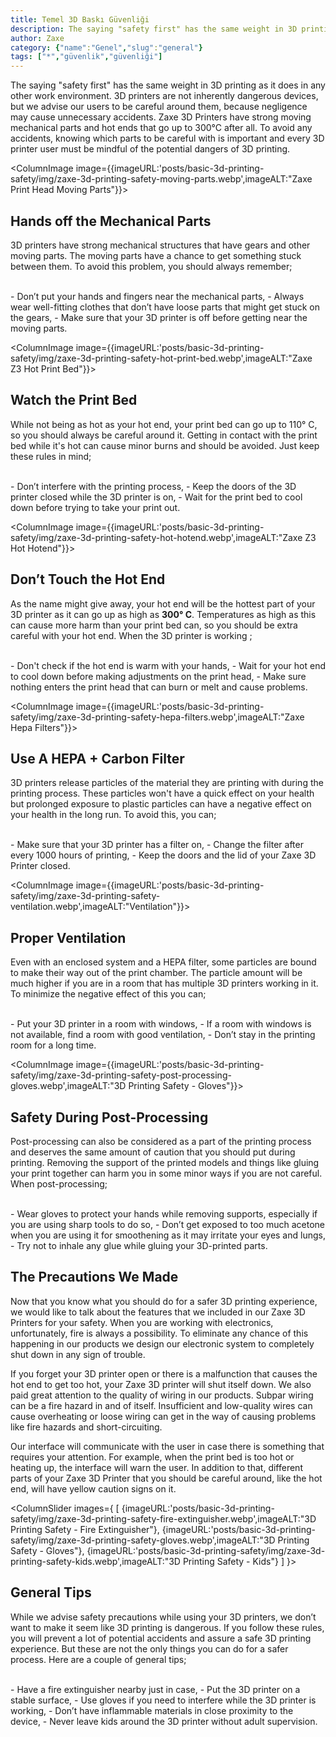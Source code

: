 ```yaml
---
title: Temel 3D Baskı Güvenliği
description: The saying "safety first" has the same weight in 3D printing as it does in any other work environment. 3D printers are not inherently dangerous devices.
author: Zaxe
category: {"name":"Genel","slug":"general"}
tags: ["*","güvenlik","güvenliği"]
---
```


The saying "safety first" has the same weight in 3D printing as it does in any other work environment. 3D printers are not inherently dangerous devices, but we advise our users to be careful around them, because negligence may cause unnecessary accidents. Zaxe 3D Printers have strong moving mechanical parts and hot ends that go up to 300°C after all. To avoid any accidents, knowing which parts to be careful with is important and every 3D printer user must be mindful of the potential dangers of 3D printing. 

<ColumnImage image={{imageURL:'posts/basic-3d-printing-safety/img/zaxe-3d-printing-safety-moving-parts.webp',imageALT:"Zaxe Print Head Moving Parts"}}>
## Hands off the Mechanical Parts 

3D printers have strong mechanical structures that have gears and other moving parts. The moving parts have a chance to get something stuck between them. To avoid this problem, you should always remember;  

<br/>
- Don’t put your hands and fingers near the mechanical parts, 
- Always wear well-fitting clothes that don’t have loose parts that might get stuck on the gears, 
- Make sure that your 3D printer is off before getting near the moving parts.
</ColumnImage>

<ColumnImage image={{imageURL:'posts/basic-3d-printing-safety/img/zaxe-3d-printing-safety-hot-print-bed.webp',imageALT:"Zaxe Z3 Hot Print Bed"}}>
## Watch the Print Bed
While not being as hot as your hot end, your print bed can go up to 110° C, so you should always be careful around it. Getting in contact with the print bed while it's hot can cause minor burns and should be avoided. Just keep these rules in mind;

<br/>
- Don’t interfere with the printing process,
- Keep the doors of the 3D printer closed while the 3D printer is on,
- Wait for the print bed to cool down before trying to take your print out.
</ColumnImage>

<ColumnImage image={{imageURL:'posts/basic-3d-printing-safety/img/zaxe-3d-printing-safety-hot-hotend.webp',imageALT:"Zaxe Z3 Hot Hotend"}}>
## Don’t Touch the Hot End 

As the name might give away, your hot end will be the hottest part of your 3D printer as it can go up as high as <strong className="text-red-500">300° C</strong>. Temperatures as high as this can cause more harm than your print bed can, so you should be extra careful with your hot end. When the 3D printer is working ; 

<br/>
- Don't check if the hot end is warm with your hands, 
- Wait for your hot end to cool down before making adjustments on the print head,
- Make sure nothing enters the print head that can burn or melt and cause problems.
</ColumnImage>

<ColumnImage image={{imageURL:'posts/basic-3d-printing-safety/img/zaxe-3d-printing-safety-hepa-filters.webp',imageALT:"Zaxe Hepa Filters"}}>
## Use A HEPA + Carbon Filter 

3D printers release particles of the material they are printing with during the printing process. These particles won't have a quick effect on your health but prolonged exposure to plastic particles can have a negative effect on your health in the long run. To avoid this, you can;

<br/>
- Make sure that your 3D printer has a filter on, 
- Change the filter after every 1000 hours of printing, 
- Keep the doors and the lid of your Zaxe 3D Printer closed.
</ColumnImage>

<ColumnImage image={{imageURL:'posts/basic-3d-printing-safety/img/zaxe-3d-printing-safety-ventilation.webp',imageALT:"Ventilation"}}>
## Proper Ventilation

Even with an enclosed system and a HEPA filter, some particles are bound to make their way out of the print chamber. The particle amount will be much higher if you are in a room that has multiple 3D printers working in it. To minimize the negative effect of this you can;

<br/>
- Put your 3D printer in a room with windows,
- If a room with windows is not available, find a room with good ventilation,
- Don’t stay in the printing room for a long time.
</ColumnImage>


<ColumnImage image={{imageURL:'posts/basic-3d-printing-safety/img/zaxe-3d-printing-safety-post-processing-gloves.webp',imageALT:"3D Printing Safety - Gloves"}}>
## Safety During Post-Processing

Post-processing can also be considered as a part of the printing process and deserves the same amount of caution that you should put during printing. Removing the support of the printed models and things like gluing your print together can harm you in some minor ways if you are not careful. When post-processing;

<br/>
- Wear gloves to protect your hands while removing supports, especially if you are using sharp tools to do so,
- Don’t get exposed to too much acetone when you are using it for smoothening as it may irritate your eyes and lungs, 
- Try not to inhale any glue while gluing your 3D-printed parts.
</ColumnImage>

## The Precautions We Made

Now that you know what you should do for a safer 3D printing experience, we would like to talk about the features that we included in our Zaxe 3D Printers for your safety. When you are working with electronics, unfortunately, fire is always a possibility. To eliminate any chance of this happening in our products we design our electronic system to completely shut down in any sign of trouble.

If you forget your 3D printer open or there is a malfunction that causes the hot end to get too hot, your Zaxe 3D printer will shut itself down. We also paid great attention to the quality of wiring in our products. Subpar wiring can be a fire hazard in and of itself. Insufficient and low-quality wires can cause overheating or loose wiring can get in the way of causing problems like fire hazards and short-circuiting.

Our interface will communicate with the user in case there is something that requires your attention. For example, when the print bed is too hot or heating up, the interface will warn the user. In addition to that, different parts of your Zaxe 3D Printer that you should be careful around, like the hot end, will have yellow caution signs on it.

<ColumnSlider images={
	[
		{imageURL:'posts/basic-3d-printing-safety/img/zaxe-3d-printing-safety-fire-extinguisher.webp',imageALT:"3D Printing Safety - Fire Extinguisher"},
		{imageURL:'posts/basic-3d-printing-safety/img/zaxe-3d-printing-safety-gloves.webp',imageALT:"3D Printing Safety - Gloves"},
		{imageURL:'posts/basic-3d-printing-safety/img/zaxe-3d-printing-safety-kids.webp',imageALT:"3D Printing Safety - Kids"}
	]
}>
## General Tips

While we advise safety precautions while using your 3D printers, we don’t want to make it seem like 3D printing is dangerous. If you follow these rules, you will prevent a lot of potential accidents and assure a safe 3D printing experience. But these are not the only things you can do for a safer process. Here are a couple of general tips;

<br/>
- Have a fire extinguisher nearby just in case, 
- Put the 3D printer on a stable surface,
- Use gloves if you need to interfere while the 3D printer is working, 
- Don’t have inflammable materials in close proximity to the device,
- Never leave kids around the 3D printer without adult supervision.
</ColumnSlider>